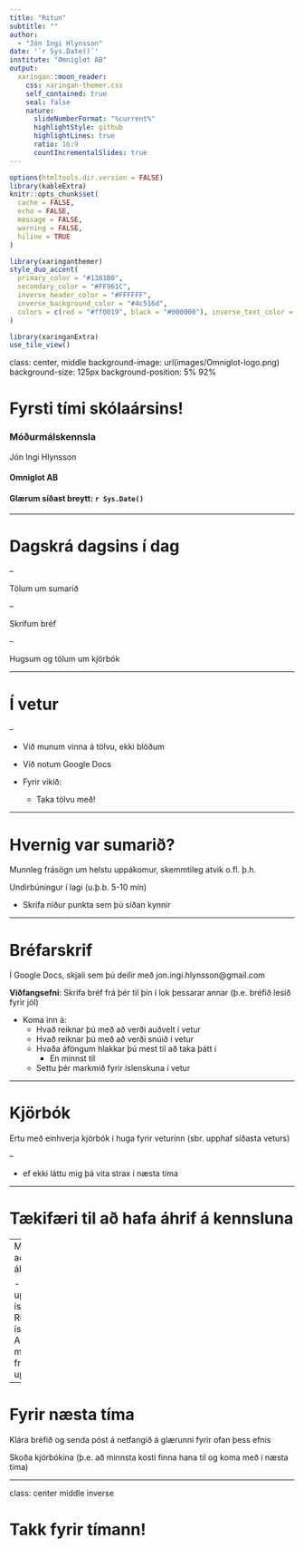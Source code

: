 ```yaml
---
title: "Ritun"
subtitle: ""  
author: 
  - "Jón Ingi Hlynsson"
date: '`r Sys.Date()`'
institute: "Omniglot AB"
output:
  xaringan::moon_reader:
    css: xaringan-themer.css
    self_contained: true
    seal: false
    nature:
      slideNumberFormat: "%current%"
      highlightStyle: github
      highlightLines: true
      ratio: 16:9
      countIncrementalSlides: true
---
```


```r
options(htmltools.dir.version = FALSE)
library(kableExtra)
knitr::opts_chunk$set(
  cache = FALSE,
  echo = FALSE,
  message = FALSE, 
  warning = FALSE,
  hiline = TRUE
)
```

```r
library(xaringanthemer)
style_duo_accent(
  primary_color = "#1381B0",
  secondary_color = "#FF961C",
  inverse_header_color = "#FFFFFF",
  inverse_background_color = "#4c516d", 
  colors = c(red = "#ff0019", black = "#000000"), inverse_text_color = "#FFFFFF"
)

library(xaringanExtra)
use_tile_view()
```

class: center, middle
background-image: url(images/Omniglot-logo.png)
background-size: 125px
background-position: 5% 92%

# Fyrsti tími skólaársins!

### Móðurmálskennsla


Jón Ingi Hlynsson


#### Omniglot AB 

#### Glærum síðast breytt: `r Sys.Date()`


---

# Dagskrá dagsins í dag

--

Tölum um sumarið

--


Skrifum bréf

--

Hugsum og tölum um kjörbók


---

# Í vetur

--

- Við munum vinna á tölvu, ekki blöðum
- Við notum Google Docs


- Fyrir vikið:
  - Taka tölvu með!

---

# Hvernig var sumarið?


Munnleg frásögn um helstu uppákomur, skemmtileg atvik o.fl. þ.h.


Undirbúningur í lagi (u.þ.b. 5-10 mín)

- Skrifa niður punkta sem þú síðan kynnir


---

# Bréfarskrif


Í Google Docs, skjali sem þú deilir með jon.ingi.hlynsson@gmail.com 

**Viðfangsefni**: Skrifa bréf frá þér til þín í lok þessarar annar (þ.e. bréfið lesið fyrir jól)

- Koma inn á:
  - Hvað reiknar þú með að verði auðvelt í vetur
  - Hvað reiknar þú með að verði snúið í vetur
  - Hvaða áföngum hlakkar þú mest til að taka þátt í
    - En minnst til
  - Settu þér markmið fyrir íslenskuna í vetur

---

# Kjörbók

Ertu með einhverja kjörbók í huga fyrir veturinn (sbr. upphaf síðasta veturs)


--

- ef ekki láttu mig þá vita strax í næsta tíma


---

# Tækifæri til að hafa áhrif á kennsluna

--
Markmiðið er að setja áherslu á:

- Öflun upplýsinga á íslensku
- Ritun á íslensku
- Auka færni í munnlegri framsetningu upplýsinga


---

# Fyrir næsta tíma

Klára bréfið og senda póst á netfangið á glærunni fyrir ofan þess efnis

Skoða kjörbókina (þ.e. að minnsta kosti finna hana til og koma með í næsta tíma)

---
class: center middle inverse


# Takk fyrir tímann!

